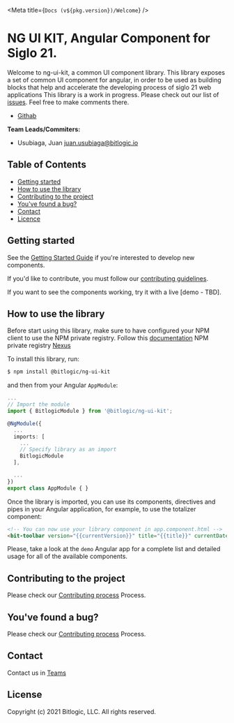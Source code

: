 
<Meta title={`Docs (v${pkg.version})/Welcome`} />

<style>{`
  .subheading {
    --mediumdark: '#999999';
    font-weight: 900;
    font-size: 13px;
    color: #999;
    letter-spacing: 6px;
    line-height: 24px;
    text-transform: uppercase;
    margin-bottom: 12px;
    margin-top: 40px;
  }

  .link-list {
    display: grid;
    grid-template-columns: 1fr;
    grid-template-rows: 1fr 1fr;
    row-gap: 10px;
  }

  @media (min-width: 620px) {
    .link-list {
      row-gap: 20px;
      column-gap: 20px;
      grid-template-columns: 1fr 1fr;
    }
  }

  @media all and (-ms-high-contrast:none) {
  .link-list {
      display: -ms-grid;
      -ms-grid-columns: 1fr 1fr;
      -ms-grid-rows: 1fr 1fr;
    }
  }

  .link-item {
    display: block;
    padding: 20px 30px 20px 15px;
    border: 1px solid #00000010;
    border-radius: 5px;
    transition: background 150ms ease-out, border 150ms ease-out, transform 150ms ease-out;
    color: #333333;
    display: flex;
    align-items: flex-start;
  }

  .link-item:hover {
    border-color: #1EA7FD50;
    transform: translate3d(0, -3px, 0);
    box-shadow: rgba(0, 0, 0, 0.08) 0 3px 10px 0;
  }

  .link-item:active {
    border-color: #1EA7FD;
    transform: translate3d(0, 0, 0);
  }

  .link-item strong {
    font-weight: 700;
    display: block;
    margin-bottom: 2px;
  }
  
  .link-item img {
    height: 40px;
    width: 40px;
    margin-right: 15px;
    flex: none;
  }

  .link-item span {
    font-size: 14px;
    line-height: 20px;
  }

  .tip {
    display: inline-block;
    border-radius: 1em;
    font-size: 11px;
    line-height: 12px;
    font-weight: 700;
    background: #E7FDD8;
    color: #66BF3C;
    padding: 4px 12px;
    margin-right: 10px;
    vertical-align: top;
  }

  .tip-wrapper {
    font-size: 13px;
    line-height: 20px;
    margin-top: 40px;
    margin-bottom: 40px;
  }

  .tip-wrapper code {
    font-size: 12px;
    display: inline-block;
  }

  
`}</style>

# NG UI KIT, Angular Component for Siglo 21.

Welcome to ng-ui-kit, a common UI component library. This library exposes a set of common UI component for angular, in order to be used as building blocks that help and accelerate the developing process of siglo 21 web applications
This library is a work in progress. Please check out our list of
[issues](https://code.ues21.edu.ar/ui-lab/ng-ui-kit/-/issues). Feel free to make comments there.



- [Githab](https://github.com/bitlogic-eng/ng-ui-kit)

**Team Leads/Commiters:**

- Usubiaga, Juan <juan.usubiaga@bitlogic.io>

## Table of Contents

- [Getting started](#getting-started)
- [How to use the library](#how-to-use-the-library)
- [Contributing to the project](#contributing-to-the-project)
- [You've found a bug?](#youve-found-a-bug)
- [Contact](#contact)
- [Licence](#licence)

## Getting started

See the [Getting Started Guide](GETTINGSTARTED.md) if you're interested to develop new components.

If you'd like to contribute, you must follow our [contributing guidelines](CONTRIBUTING.md).

If you want to see the components working, try it with a live [demo - TBD].


## How to use the library

Before start using this library, make sure to have configured your NPM client to use the NPM private registry. Follow this [documentation]()
NPM private registry [Nexus](https://nexus.uesiglo21.edu.ar/#browse/browse:npm-private:%40bitlogic)

To install this library, run:

```bash
$ npm install @bitlogic/ng-ui-kit
```

and then from your Angular `AppModule`:

```typescript
...
// Import the module
import { BitlogicModule } from '@bitlogic/ng-ui-kit';

@NgModule({
  ...
  imports: [
    ...
    // Specify library as an import
    BitlogicModule
  ],

  ...
})
export class AppModule { }
```

Once the library is imported, you can use its components, directives and pipes in your Angular application, for example, to use the totalizer component:

```html
<!-- You can now use your library component in app.component.html -->
<bit-toolbar version="{{currentVersion}}" title="{{title}}" currentDate="{{currentDate}}" (openProfile)="onOpenProfile()"></bit-toolbar>    
```

Please, take a look at the `demo` Angular app for a complete list and detailed usage for all of the available components.

## Contributing to the project

Please check our [Contributing process](CONTRIBUTING.md) Process.

## You've found a bug?

Please check our [Contributing process](CONTRIBUTING.md) Process.

## Contact

Contact us in [Teams]()

## License

Copyright (c) 2021 Bitlogic, LLC.  All rights reserved.
